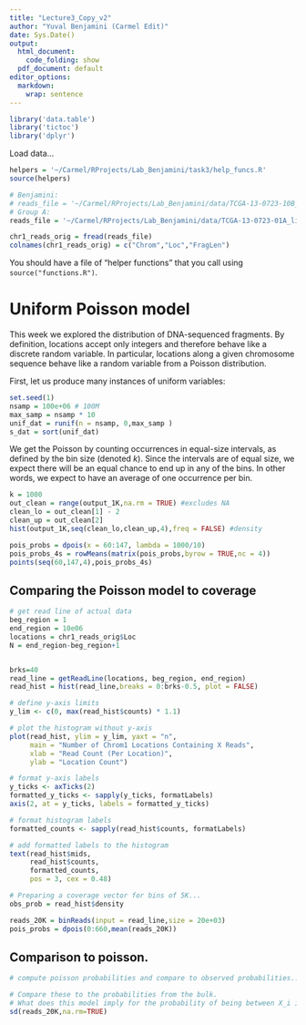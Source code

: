 ```yaml
---
title: "Lecture3_Copy_v2"
author: "Yuval Benjamini (Carmel Edit)"
date: Sys.Date()
output:
  html_document:
    code_folding: show
  pdf_document: default
editor_options:
  markdown:
    wrap: sentence
---
```


```r
library('data.table')
library('tictoc')
library('dplyr')
```

Load data...
```r

helpers = '~/Carmel/RProjects/Lab_Benjamini/task3/help_funcs.R'
source(helpers)

# Benjamini:
# reads_file = '~/Carmel/RProjects/Lab_Benjamini/data/TCGA-13-0723-10B_lib2_all_chr1.forward'
# Group A:
reads_file = '~/Carmel/RProjects/Lab_Benjamini/data/TCGA-13-0723-01A_lib2_all_chr1.forward'

chr1_reads_orig = fread(reads_file) 
colnames(chr1_reads_orig) = c("Chrom","Loc","FragLen")   


```

You should have a file of "helper functions" that you call using `source("functions.R")`. 

# Uniform Poisson model

This week we explored the distribution of DNA-sequenced fragments. \n
By definition, locations accept only integers and therefore behave like a discrete random variable. \n 
In particular, locations along a given chromosome sequence behave like a random variable from a Poisson distribution.

First, let us produce many instances of uniform variables:
```r
set.seed(1)
nsamp = 100e+06 # 100M
max_samp = nsamp * 10
unif_dat = runif(n = nsamp, 0,max_samp )
s_dat = sort(unif_dat)
```

We get the Poisson by counting occurrences in equal-size intervals, 
  as defined by the bin size (denoted $k$). \n
Since the intervals are of equal size, 
  we expect there will be an equal chance to end up in any of the bins. \n
In other words, we expect to have an average of one occurrence per bin. \n


```r
k = 1000
out_clean = range(output_1K,na.rm = TRUE) #excludes NA
clean_lo = out_clean[1] - 2
clean_up = out_clean[2]
hist(output_1K,seq(clean_lo,clean_up,4),freq = FALSE) #density

pois_probs = dpois(x = 60:147, lambda = 1000/10)
pois_probs_4s = rowMeans(matrix(pois_probs,byrow = TRUE,nc = 4))
points(seq(60,147,4),pois_probs_4s)
```


## Comparing the Poisson model to coverage

```r

# get read line of actual data
beg_region = 1
end_region = 10e06
locations = chr1_reads_orig$Loc
N = end_region-beg_region+1


brks=40
read_line = getReadLine(locations, beg_region, end_region)
read_hist = hist(read_line,breaks = 0:brks-0.5, plot = FALSE)

# define y-axis limits
y_lim <- c(0, max(read_hist$counts) * 1.1)

# plot the histogram without y-axis
plot(read_hist, ylim = y_lim, yaxt = "n", 
     main = "Number of Chrom1 Locations Containing X Reads",
     xlab = "Read Count (Per Location)", 
     ylab = "Location Count")

# format y-axis labels
y_ticks <- axTicks(2)
formatted_y_ticks <- sapply(y_ticks, formatLabels)
axis(2, at = y_ticks, labels = formatted_y_ticks)

# format histogram labels
formatted_counts <- sapply(read_hist$counts, formatLabels)

# add formatted labels to the histogram
text(read_hist$mids,
     read_hist$counts,
     formatted_counts,
     pos = 3, cex = 0.48)

# Preparing a coverage vector for bins of 5K...
obs_prob = read_hist$density

reads_20K = binReads(input = read_line,size = 20e+03)
pois_probs = dpois(0:660,mean(reads_20K))


```


## Comparison to poisson.
```r
# compute poisson probabilities and compare to observed probabilities...

# Compare these to the probabilities from the bulk. 
# What does this model imply for the probability of being between X_i in 100:109?
sd(reads_20K,na.rm=TRUE)

```


